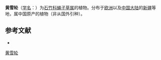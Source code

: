 {{Speciesbox
| name = 黄雪轮
| status = 
| status_system = 
| image =
| genus = Silene
| species = otites
| authority = (L.) Wibel
}}

'''黄雪轮'''（[[学名|学名]]：{{lang|la|''Silene otites''}}）为[[石竹科|石竹科]][[蝇子草属|蝇子草属]]的植物。分布于[[欧洲|欧洲]]以及[[中国大陆|中国大陆]]的[[新疆|新疆]]等地，属中国原产的植物（非从国外引种）。

== 参考文献 ==
<div class="references-small">
* {{cite web| url =http://www.bioinfo.cn/db05/KmzwSpecies.php?action=view&id=2645| title =黄雪轮| work =《中国高等植物数据库全库》| publisher =中国科学院微生物研究所| author =昆明植物研究所| accessdate =2009-02-23| deadurl =yes| archiveurl =https://web.archive.org/web/20160305043836/http://www.bioinfo.cn/db05/KmzwSpecies.php?action=view&id=2645| archivedate =2016-03-05}}
</div>
{{Taxonbar|from=Q2016755}}

[[Category:蝇子草属|黄雪轮]]


{{植物小作品}}